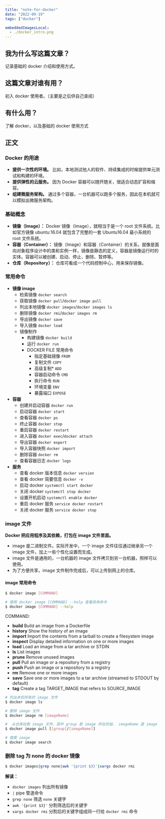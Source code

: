 ```yaml
---
title: "note-for-docker"
date: "2022-09-19"
tags: ["docker"]

embeddedImagesLocal:
  - ./docker_intro.png
---
```



## 我为什么写这篇文章？

记录基础的 docker 介绍和使用方式。

## 这篇文章对谁有用？

初入 docker 使用者。（主要是之后供自己查阅）

## 有什么用？

了解 docker，以及基础的 docker 使用方式

## 正文

### Docker 的用途

- **提供一次性的环境。** 比如，本地测试他人的软件、持续集成的时候提供单元测试和构建的环境。
- **提供弹性的云服务。** 因为 Docker 容器可以随开随关，很适合动态扩容和缩容。
- **组建微服务架构。** 通过多个容器，一台机器可以跑多个服务，因此在本机就可以模拟出微服务架构。

### 基础概念
- **镜像（Image）：** Docker 镜像（Image），就相当于是一个 root 文件系统。比如官方镜像 ubuntu:16.04 就包含了完整的一套 Ubuntu16.04 最小系统的 root 文件系统。
- **容器（Container）：** 镜像（Image）和容器（Container）的关系，就像是面向对象程序设计中的类和实例一样，镜像是静态的定义，容器是镜像运行时的实体。容器可以被创建、启动、停止、删除、暂停等。
- **仓库（Repository）：** 仓库可看成一个代码控制中心，用来保存镜像。


### 常用命令
- **镜像 image**
  - 检索镜像        `docker search`
  - 获取镜像        `docker pull`/`docker image pull`
  - 列出本地镜像    `docker images`/`docker images ls`
  - 删除镜像        `docker rmi`/`docker images rm`
  - 导出镜像        `docker save`
  - 导入镜像        `docker load`
  - 镜像制作
    - 构建镜像      `docker build`
    - 运行          `docker run`
    - DOCKER FILE 常用命令
      - 指定基础镜像    `FROM`
      - 复制文件        `COPY`
      - 高级复制*       `ADD`
      - 容器启动命令    `CMD`
      - 执行命令        `RUN`
      - 环境变量        `ENV`
      - 暴露端口        `EXPOSE`
- **容器**
  - 创建并启动容器   `docker run`
  - 启动容器        `docker start`
  - 查看容器        `docker ps`
  - 终止容器        `docker stop`
  - 重启容器        `docker restart`
  - 进入容器        `docker exec`/`docker attach`
  - 导出容器        `docker export`
  - 导入容器快照    `docker import`
  - 删除容器        `docker rm`
  - 查看容器日志    `docker logs`
- **服务**
  - 查看 docker 版本信息    `docker version`
  - 查看 docker 简要信息    `docker -v`
  - 启动 docker             `systemctl start docker`
  - 关闭 docker             `systemctl stop docker`
  - 设置开机启动            `systemctl enable docker`
  - 重启 docker 服务        `service docker restart`
  - 关闭 docker 服务        `service docker stop`


### image 文件

**Docker 把应用程序及其依赖，打包在 image 文件里面。** 
- image 是二进制文件。实际开发中，一个 image 文件往往通过继承另一个 image 文件，加上一些个性化设置而生成。
- image 文件是通用的，一台机器的 image 文件拷贝到另一台机器，照样可以使用。
- 为了方便共享，image 文件制作完成后，可以上传到网上的仓库。

#### image 常用命令
```bash
$ docker image [COMMAND]

# 使用 docker image [COMMAND] --help 查看具体命令
$ docker image [COMMAND] --help
```

COMMAND: 
- **build**        Build an image from a Dockerfile
- **history**      Show the history of an image
- **import**       Import the contents from a tarball to create a filesystem image
- **inspect**      Display detailed information on one or more images
- **load**         Load an image from a tar archive or STDIN
- **ls**           List images
- **prune**        Remove unused images
- **pull**         Pull an image or a repository from a registry
- **push**         Push an image or a repository to a registry
- **rm**           Remove one or more images
- **save**         Save one or more images to a tar archive (streamed to STDOUT by default)
- **tag**          Create a tag TARGET_IMAGE that refers to SOURCE_IMAGE


```bash
# 列出本机所有的 image 文件
$ docker image ls

# 删除 image 文件
$ docker image rm [imageName]

#  从仓库拉取 image 文件，其中 group 是 image 所在的组， imageName 是 image 文件名字
$ docker image pull [[group]/[imageName]]

# 搜索 image
$ docker image search
```

### 删除 tag 为 none 的 docker 镜像
```bash
$ docker images|grep none|awk '{print $3}'|xargs docker rmi
```
**解读：**
- `docker images` 列出所有镜像
- `|` pipe 管道命令
- `grep none` 筛选 `none` 关键字
- `awk '{print $3}'` 分割筛选后的关键字
- `xargs docker rmi` 分割后的关键字组成同一行给 `docker rmi` 命令

<GatsbyImage alt='docker intro' image={getImage(props.localImages[0])} title='docker intro'/>